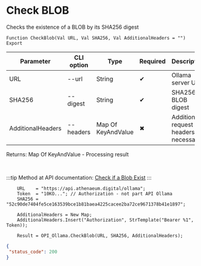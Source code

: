 ﻿---
sidebar_position: 2
---


# Check BLOB
 Checks the existence of a BLOB by its SHA256 digest



`Function CheckBlob(Val URL, Val SHA256, Val AdditionalHeaders = "") Export`

  | Parameter | CLI option | Type | Required | Description |
  |-|-|-|-|-|
  | URL | --url | String | &#x2714; | Ollama server URL |
  | SHA256 | --digest | String | &#x2714; | SHA256 BLOB digest |
  | AdditionalHeaders | --headers | Map Of KeyAndValue | &#x2716; | Additional request headers, if necessary |

  
  Returns:  Map Of KeyAndValue - Processing result

<br/>

:::tip
Method at API documentation: [Check if a Blob Exist](https://github.com/ollama/ollama/blob/main/docs/api.md#check-if-a-blob-exists)
:::
<br/>



```bsl title="1C:Enterprise/OneScript code example"
    URL    = "https://api.athenaeum.digital/ollama";
    Token  = "10KO..."; // Authorization - not part API Ollama
    SHA256 = "52c90de7404fe5ce163539bce1b81baea4225cacee2ba72ce9671378b41e1897";

    AdditionalHeaders = New Map;
    AdditionalHeaders.Insert("Authorization", StrTemplate("Bearer %1", Token));

    Result = OPI_Ollama.CheckBlob(URL, SHA256, AdditionalHeaders);
```
 



```json title="Result"
{
 "status_code": 200
}
```
